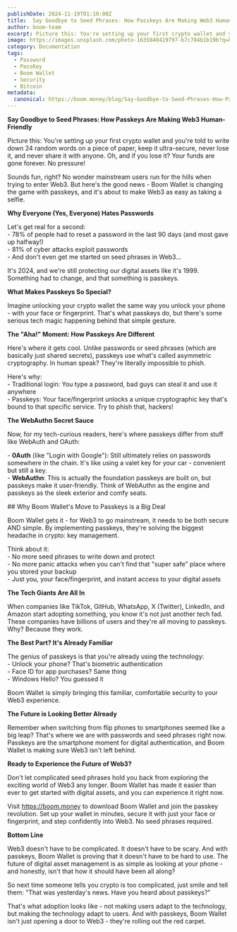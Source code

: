 ```yaml
---
publishDate: 2024-11-19T01:10:00Z
title:  Say Goodbye to Seed Phrases- How Passkeys Are Making Web3 Human-Friendly
author: boom-team
excerpt: Picture this: You're setting up your first crypto wallet and you're told to write down 24 random words on a piece of paper, keep it ultra-secure, never lose it, and never share it with anyone. Oh, and if you lose it? Your funds are gone forever. No pressure\!
image: https://images.unsplash.com/photo-1635840419797-b7c784b1b19b?q=80&w=2069&auto=format&fit=crop&ixlib=rb-4.0.3&ixid=M3wxMjA3fDB8MHxwaG90by1wYWdlfHx8fGVufDB8fHx8fA%3D%3D
category: Documentation
tags:
  - Password
  - PassKey
  - Boom Wallet
  - Security
  - Bitcoin
metadata:
  canonical: https://boom.money/blog/Say-Goodbye-to-Seed-Phrases-How-Passkeys-Are-Making-Web3-Human-Friendly
---
```


**Say Goodbye to Seed Phrases: How Passkeys Are Making Web3 Human-Friendly**

Picture this: You're setting up your first crypto wallet and you're told to write down 24 random words on a piece of paper, keep it ultra-secure, never lose it, and never share it with anyone. Oh, and if you lose it? Your funds are gone forever. No pressure\!

Sounds fun, right? No wonder mainstream users run for the hills when trying to enter Web3. But here's the good news \- Boom Wallet is changing the game with passkeys, and it's about to make Web3 as easy as taking a selfie.

**Why Everyone (Yes, Everyone) Hates Passwords**

Let's get real for a second:  
\- 78% of people had to reset a password in the last 90 days (and most gave up halfway\!)  
\- 81% of cyber attacks exploit passwords  
\- And don't even get me started on seed phrases in Web3...

It's 2024, and we're still protecting our digital assets like it's 1999\. Something had to change, and that something is passkeys.

**What Makes Passkeys So Special?**

Imagine unlocking your crypto wallet the same way you unlock your phone \- with your face or fingerprint. That's what passkeys do, but there's some serious tech magic happening behind that simple gesture.

**The "Aha\!" Moment: How Passkeys Are Different**

Here's where it gets cool. Unlike passwords or seed phrases (which are basically just shared secrets), passkeys use what's called asymmetric cryptography. In human speak? They're literally impossible to phish.

Here's why:  
\- Traditional login: You type a password, bad guys can steal it and use it anywhere  
\- Passkeys: Your face/fingerprint unlocks a unique cryptographic key that's bound to that specific service. Try to phish that, hackers\!

**The WebAuthn Secret Sauce**

Now, for my tech-curious readers, here's where passkeys differ from stuff like WebAuth and OAuth:

\- **0Auth** (like "Login with Google"): Still ultimately relies on passwords somewhere in the chain. It's like using a valet key for your car \- convenient but still a key.  
\- **WebAuthn**: This is actually the foundation passkeys are built on, but passkeys make it user-friendly. Think of WebAuthn as the engine and passkeys as the sleek exterior and comfy seats.

\#\# Why Boom Wallet's Move to Passkeys is a Big Deal

Boom Wallet gets it \- for Web3 to go mainstream, it needs to be both secure AND simple. By implementing passkeys, they're solving the biggest headache in crypto: key management.

Think about it:  
\- No more seed phrases to write down and protect  
\- No more panic attacks when you can't find that "super safe" place where you stored your backup  
\- Just you, your face/fingerprint, and instant access to your digital assets

**The Tech Giants Are All In**

When companies like TikTok, GitHub, WhatsApp, X (Twitter), LinkedIn, and Amazon start adopting something, you know it's not just another tech fad. These companies have billions of users and they're all moving to passkeys. Why? Because they work.

**The Best Part? It's Already Familiar**

The genius of passkeys is that you're already using the technology:  
\- Unlock your phone? That's biometric authentication  
\- Face ID for app purchases? Same thing  
\- Windows Hello? You guessed it

Boom Wallet is simply bringing this familiar, comfortable security to your Web3 experience.

**The Future is Looking Better Already**

Remember when switching from flip phones to smartphones seemed like a big leap? That's where we are with passwords and seed phrases right now. Passkeys are the smartphone moment for digital authentication, and Boom Wallet is making sure Web3 isn't left behind.

**Ready to Experience the Future of Web3?**

Don't let complicated seed phrases hold you back from exploring the exciting world of Web3 any longer. Boom Wallet has made it easier than ever to get started with digital assets, and you can experience it right now.

Visit https://boom.money to download Boom Wallet and join the passkey revolution. Set up your wallet in minutes, secure it with just your face or fingerprint, and step confidently into Web3. No seed phrases required.

**Bottom Line**

Web3 doesn't have to be complicated. It doesn't have to be scary. And with passkeys, Boom Wallet is proving that it doesn't have to be hard to use. The future of digital asset management is as simple as looking at your phone \- and honestly, isn't that how it should have been all along?

So next time someone tells you crypto is too complicated, just smile and tell them: "That was yesterday's news. Have you heard about passkeys?"

That's what adoption looks like \- not making users adapt to the technology, but making the technology adapt to users. And with passkeys, Boom Wallet isn't just opening a door to Web3 \- they're rolling out the red carpet.
